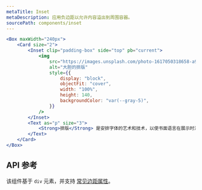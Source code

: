 ```yaml
---
metaTitle: Inset
metaDescription: 应用负边距以允许内容溢出到周围容器。
sourcePath: components/inset
---
```


```jsx live=true
<Box maxWidth="240px">
	<Card size="2">
		<Inset clip="padding-box" side="top" pb="current">
			<img
				src="https://images.unsplash.com/photo-1617050318658-a9a3175e34cb?ixlib=rb-4.0.3&ixid=M3wxMjA3fDB8MHxwaG90by1wYWdlfHx8fGVufDB8fHx8fA%3D%3D&auto=format&fit=crop&w=600&q=80"
				alt="大胆的排版"
				style={{
					display: "block",
					objectFit: "cover",
					width: "100%",
					height: 140,
					backgroundColor: "var(--gray-5)",
				}}
			/>
		</Inset>
		<Text as="p" size="3">
			<Strong>排版</Strong> 是安排字体的艺术和技术，以使书面语言在展示时清晰、可读和吸引人。
		</Text>
	</Card>
</Box>
```

## API 参考

该组件基于 `div` 元素，并支持 [常见边距属性](/themes/docs/overview/layout#margin-props)。

<ThemesPropsTable defs="insetPropDefs" />